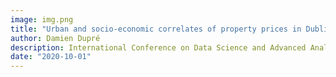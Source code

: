```yaml
---
image: img.png
title: "Urban and socio-economic correlates of property prices in Dublin’s area"
author: Damien Dupré
description: International Conference on Data Science and Advanced Analytics (DSAA 2020)
date: "2020-10-01"
---
```


